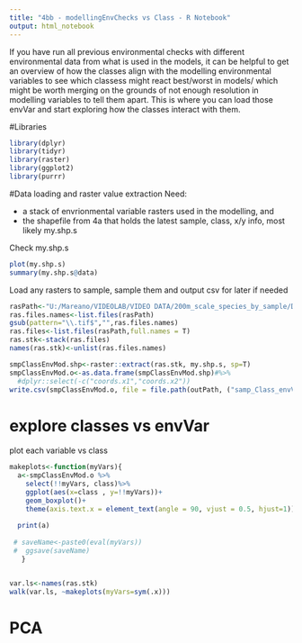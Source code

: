```yaml
---
title: "4bb - modellingEnvChecks vs Class - R Notebook"
output: html_notebook
---
```


If you have run all previous environmental checks with different environmental data from what is used in the models, it can be helpful to get an overview of how the classes align with the modelling environmental variables to see which classess might react best/worst in models/ which might be worth merging on the grounds of not enough resolution in modelling variables to tell them apart. This is where you can load those envVar and start exploring how the classes interact with them.

#Libraries
```r
library(dplyr)
library(tidyr)
library(raster)
library(ggplot2)
library(purrr)
```

#Data loading and raster value extraction
Need:

- a stack of envrionmental variable rasters used in the modelling, and 
- the shapefile from 4a that holds the latest sample, class, x/y info, most likely my.shp.s 

Check my.shp.s

```r
plot(my.shp.s)
summary(my.shp.s@data)

```


Load any rasters to sample, sample them and output csv for later if needed

```r
rasPath<-"U:/Mareano/VIDEOLAB/VIDEO DATA/200m_scale_species_by_sample/Data_Delivery_2021/envStack/"
ras.files.names<-list.files(rasPath)
gsub(pattern="\\.tif$","",ras.files.names)
ras.files<-list.files(rasPath,full.names = T)
ras.stk<-stack(ras.files)
names(ras.stk)<-unlist(ras.files.names)

smpClassEnvMod.shp<-raster::extract(ras.stk, my.shp.s, sp=T)
smpClassEnvMod.o<-as.data.frame(smpClassEnvMod.shp)#%>%
  #dplyr::select(-c("coords.x1","coords.x2"))
write.csv(smpClassEnvMod.o, file = file.path(outPath, ("samp_Class_envVar_Modelling_SubTmpMrg.csv")))
```

# explore classes vs envVar

plot each variable vs class
```r

makeplots<-function(myVars){
  a<-smpClassEnvMod.o %>%
    select(!!myVars, class)%>%
    ggplot(aes(x=class , y=!!myVars))+
    geom_boxplot()+
    theme(axis.text.x = element_text(angle = 90, vjust = 0.5, hjust=1))
  
  print(a)
  
 # saveName<-paste0(eval(myVars))
 #  ggsave(saveName)
   }


var.ls<-names(ras.stk)
walk(var.ls, ~makeplots(myVars=sym(.x)))


```

<!-- Depth (Bathy) -->
<!-- ```{r} -->
<!-- png("U:/Mareano/VIDEOLAB/VIDEO DATA/200m_scale_species_by_sample/Data_Delivery_2021/outputs/TMP class 0122/SubTMPMrg_modEnv_bathy.png",width = 1200, height = 500, units = "px") -->
<!-- ggplot(smpClassEnvMod.o, aes(x=class, y=bathy.tif))+ -->
<!--   geom_boxplot()+ -->
<!--   theme(axis.text.x = element_text(angle = 90, vjust = 0.5, hjust=1)) -->
<!-- dev.off() -->
<!-- ``` -->

# PCA

